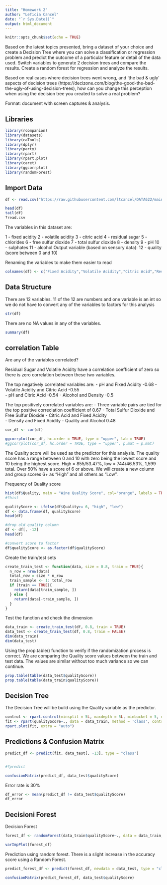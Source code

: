 ```yaml
---
title: "Homework 2"
author: "LeTicia Cancel"
date: "`r Sys.Date()`"
output: html_document
---
```


```r
knitr::opts_chunk$set(echo = TRUE)
```

Based on the latest topics presented, bring a dataset of your choice and create a Decision Tree where you can solve a classification or regression problem and predict the outcome of a particular feature or detail of the data used.
Switch variables to generate 2 decision trees and compare the results. Create a random forest for regression and analyze the results.

Based on real cases where decision trees went wrong, and 'the bad & ugly' aspects of decision trees (https://decizone.com/blog/the-good-the-bad-the-ugly-of-using-decision-trees), how can you change this perception when using the decision tree you created to solve a real problem?

Format: document with screen captures & analysis.



## Libraries
```r
library(rcompanion)
library(datasets)
library(caTools)
library(dplyr)
library(party)
library(rpart)
library(rpart.plot)
library(caret)
library(ggcorrplot)
library(randomForest)
```


## Import Data
```r
df <- read.csv("https://raw.githubusercontent.com/ltcancel/DATA622/main/Homework2/winequality-red.csv", sep = ";", quote = "")

head(df)
tail(df)
?read.csv
```

The variables in this dataset are:

   1 - fixed acidity
   2 - volatile acidity
   3 - citric acid
   4 - residual sugar
   5 - chlorides
   6 - free sulfur dioxide
   7 - total sulfur dioxide
   8 - density
   9 - pH
   10 - sulphates
   11 - alcohol
   Output variable (based on sensory data): 
   12 - quality (score between 0 and 10)
   
Renaming the variables to make them easier to read
```r
colnames(df) <- c("Fixed Acidity","Volatile Acidity","Citric Acid","Residual Sugar","Chlorides","Free Sulfur Dioxide","Total Sulfur Dioxide","Density","pH","Sulphares","Alcohol","Quality")
```

## Data Structure

There are 12 variables. 11 of the 12 are numbers and one variable is an int so we do not have to convert any of the variables to factors for this analysis 

```r
str(df)
```

There are no NA values in any of the variables. 

```r
summary(df)
```

## correlation Table

Are any of the variables correlated?

Residual Sugar and Volatile Acidity have a correlation coefficient of zero so there is zero correlation between these two variables. 

The top negatively correlated variables are:
- pH and Fixed Acidity -0.68 
- Volatile Acidity and Citric Acid -0.55  
- pH and Citric Acid -0.54
- Alcohol and Density -0.5

The top positively correlated variables are:
- Three variable pairs are tied for the top positive correclation coefficient of 0.67
    - Total Sulfur Dioxide and Free Sulfur Dioxide
    - Citric Acid and Fixed Acidity  
    - Density and Fixed Acidity
- Quality and Alcohol 0.48



```r
cor_df <- cor(df)

ggcorrplot(cor_df, hc.order = TRUE, type = "upper", lab = TRUE)
#ggcorrplot(cor_df, hc.order = TRUE, type = "upper", p.mat = p.mat)
```

The Quality score will be used as the predictor for this analysis. The quality score has a range between 0 and 10 with zero being the lowest score and 10 being the highest score. High = 855/53.47%, low = 744/46.53%, 1,599 total. Over 50% have a score of 6 or above. We will create a new column and group scores 6+ as "High" and all others as "Low". 

Frequency of Quality score
```r
hist(df$Quality, main = "Wine Quality Score", col="orange", labels = TRUE)
#?hist
```

```r
qualityScore <- ifelse(df$Quality>= 6, "high", "low")
df <- data.frame(df, qualityScore)
head(df)

#drop old quality column
df <- df[, -12]
head(df)

#convert score to factor
df$qualityScore <- as.factor(df$qualityScore)
```

Create the train/test sets
```r
create_train_test <- function(data, size = 0.8, train = TRUE){
  n_row = nrow(data)
  total_row = size * n_row
  train_sample <- 1: total_row
  if (train == TRUE){
    return(data[train_sample, ])
  } else {
    return(data[-train_sample, ])
  }
}
```


Test the function and check the dimension
```r
data_train <- create_train_test(df, 0.8, train = TRUE)
data_test <- create_train_test(df, 0.8, train = FALSE)
dim(data_train)
dim(data_test)
```



Using the prop.table() function to verify if the randomization process is correct. We are comparing the Quality score values between the train and test data. The values are similar without too much variance so we can continue. 
```r
prop.table(table(data_test$qualityScore))
prop.table(table(data_train$qualityScore))
```


## Decision Tree

The Decision Tree will be build using the Quality variable as the predictor. 

```r
control <- rpart.control(minsplit = 5L, maxdepth = 5L, minbucket = 5, cp = 0.002, maxsurrogate = 4)
fit <- rpart(qualityScore~., data = data_train, method = 'class', control = control)
rpart.plot(fit, extra = "auto")
```

## Predictions & Confusion Matrix

```r
predict_df <- predict(fit, data_test[, -13], type = "class")


#?predict

confusionMatrix(predict_df, data_test$qualityScore)
```

Error rate is 30%
```r
df_error <- mean(predict_df != data_test$qualityScore)
df_error
```

## Decisioni Forest

Decision Forest 

```r
forest_df <- randomForest(data_train$qualityScore~., data = data_train, ntree = 50, do.trace = T, imortance=T)
```

```r
varImpPlot(forest_df)
```

Prediction using random forest. There is a slight increase in the accuracy score using a Random Forest. 
```r
predict_forest_df <- predict(forest_df, newdata = data_test, type = "class")

confusionMatrix(predict_forest_df, data_test$qualityScore)
```











